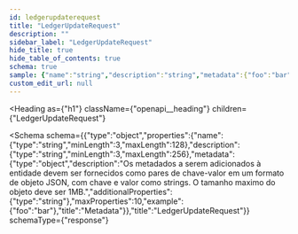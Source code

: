 ```yaml
---
id: ledgerupdaterequest
title: "LedgerUpdateRequest"
description: ""
sidebar_label: "LedgerUpdateRequest"
hide_title: true
hide_table_of_contents: true
schema: true
sample: {"name":"string","description":"string","metadata":{"foo":"bar"}}
custom_edit_url: null
---
```


<!-- DO NOT EDIT THIS FILE DIRECTLY! -->
<!-- IT IS AUTOMATICALLY GENERATED FROM THE YAML FILES IN THE OAS FOLDER -->
<!-- These files are automatically generated by npm `run apidocs` scripts. -->
<!-- Any manual changes will be lost on the next automatic generation. -->
<!-- To modify the documentation or the OpenAPI specification, edit the appropriate source files in the `oas` folder. -->


<Heading
  as={"h1"}
  className={"openapi__heading"}
  children={"LedgerUpdateRequest"}
>
</Heading>





<Schema
  schema={{"type":"object","properties":{"name":{"type":"string","minLength":3,"maxLength":128},"description":{"type":"string","minLength":3,"maxLength":256},"metadata":{"type":"object","description":"Os metadados a serem adicionados à entidade devem ser fornecidos como pares de chave-valor em um formato de objeto JSON, com chave e valor como strings. O tamanho maximo do objeto deve ser 1MB.","additionalProperties":{"type":"string"},"maxProperties":10,"example":{"foo":"bar"},"title":"Metadata"}},"title":"LedgerUpdateRequest"}}
  schemaType={"response"}
>
  
</Schema>
